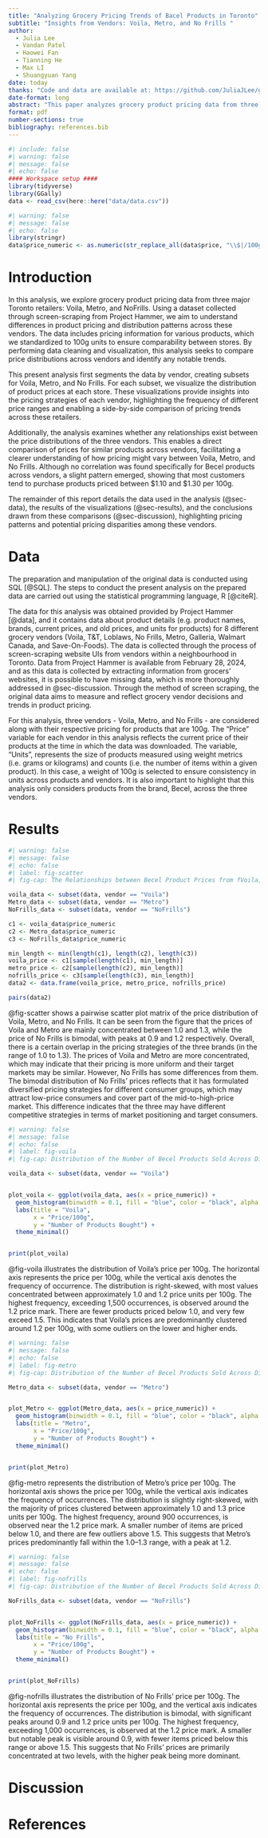 ```yaml
---
title: "Analyzing Grocery Pricing Trends of Bacel Products in Toronto"
subtitle: "Insights from Vendors: Voila, Metro, and No Frills "
author: 
  - Julia Lee
  - Vandan Patel
  - Haowei Fan
  - Tianning He
  - Max LI
  - Shuangyuan Yang
date: today
thanks: "Code and data are available at: https://github.com/JuliaJLee/grocery_vendor_analysis"
date-format: long
abstract: "This paper analyzes grocery product pricing data from three Toronto vendors (Voila, Metro, and No Frills) using data collected through screen-scraping from Project Hammer. Prices were standardized to 100g units to ensure comparability across vendors. The findings show that there is no correlation between the vendors and the Becel products that are sold. However, a slight pattern is seen that most customers buy products that are in between the range $1.1 and $1.3 per. 100g. "
format: pdf
number-sections: true
bibliography: references.bib
---
```


```r
#| include: false
#| warning: false
#| message: false
#| echo: false
#### Workspace setup ####
library(tidyverse)
library(GGally)
data <- read_csv(here::here("data/data.csv"))
```

```r
#| warning: false
#| message: false
#| echo: false
library(stringr)
data$price_numeric <- as.numeric(str_replace_all(data$price, "\\$|/100g", ""))
```

# Introduction

In this analysis, we explore grocery product pricing data from three major Toronto retailers: Voila, Metro, and NoFrills. Using a dataset collected through screen-scraping from Project Hammer, we aim to understand differences in product pricing and distribution patterns across these vendors. The data includes pricing information for various products, which we standardized to 100g units to ensure comparability between stores. By performing data cleaning and visualization, this analysis seeks to compare price distributions across vendors and identify any notable trends.

This present analysis first segments the data by vendor, creating subsets for Voila, Metro, and No Frills. For each subset, we visualize the distribution of product prices at each store. These visualizations provide insights into the pricing strategies of each vendor, highlighting the frequency of different price ranges and enabling a side-by-side comparison of pricing trends across these retailers.

Additionally, the analysis examines whether any relationships exist between the price distributions of the three vendors. This enables a direct comparison of prices for similar products across vendors, facilitating a clearer understanding of how pricing might vary between Voila, Metro, and No Frills. Although no correlation was found specifically for Becel products across vendors, a slight pattern emerged, showing that most customers tend to purchase products priced between $1.10 and $1.30 per 100g.

The remainder of this report details the data used in the analysis (@sec-data), the results of the visualizations (@sec-results), and the conclusions drawn from these comparisons (@sec-discussion), highlighting pricing patterns and potential pricing disparities among these vendors.


# Data {#sec-data}

The preparation and manipulation of the original data is conducted using SQL [@SQL]. The steps to conduct the present analysis on the prepared data are carried out using the statistical programming language, R [@citeR].

The data for this analysis was obtained provided by Project Hammer [@data], and it contains data about product details (e.g. product names, brands, current prices, and old prices, and units for products) for 8 different grocery vendors (Voila, T&T, Loblaws, No Frills, Metro, Galleria, Walmart Canada, and Save-On-Foods). The data is collected through the process of screen-scraping website UIs from vendors within a neighbourhood in Toronto. Data from Project Hammer is available from February 28, 2024, and as this data is collected by extracting information from grocers' websites, it is possible to have missing data, which is more thoroughly addressed in @sec-discussion. Through the method of screen scraping, the original data aims to measure and reflect grocery vendor decisions and trends in product pricing. 

For this analysis, three vendors - Voila, Metro, and No Frills - are considered along with their respective pricing for products that are 100g. The "Price" variable for each vendor in this analysis reflects the current price of their products at the time in which the data was downloaded. The variable, "Units", represents the size of products measured using weight metrics (i.e. grams or kilograms) and counts (i.e. the number of items within a given product). In this case, a weight of 100g is selected to ensure consistency in units across products and vendors. It is also important to highlight that this analysis only considers products from the brand, Becel, across the three vendors.

\newpage

# Results {#sec-results}

```r
#| warning: false
#| message: false
#| echo: false
#| label: fig-scatter
#| fig-cap: The Relationships between Becel Product Prices from fVoila, Metro, and No Frills

voila_data <- subset(data, vendor == "Voila")
Metro_data <- subset(data, vendor == "Metro")
NoFrills_data <- subset(data, vendor == "NoFrills")

c1 <- voila_data$price_numeric
c2 <- Metro_data$price_numeric
c3 <- NoFrills_data$price_numeric

min_length <- min(length(c1), length(c2), length(c3))
voila_price <- c1[sample(length(c1), min_length)]
metro_price <- c2[sample(length(c2), min_length)]
nofrills_price <- c3[sample(length(c3), min_length)]
data2 <- data.frame(voila_price, metro_price, nofrills_price)

pairs(data2)
```
\newpage

@fig-scatter shows a pairwise scatter plot matrix of the price distribution of Voila, Metro, and No Frills. It can be seen from the figure that the prices of Voila and Metro are mainly concentrated between 1.0 and 1.3, while the price of No Frills is bimodal, with peaks at 0.9 and 1.2 respectively. Overall, there is a certain overlap in the pricing strategies of the three brands (in the range of 1.0 to 1.3). The prices of Voila and Metro are more concentrated, which may indicate that their pricing is more uniform and their target markets may be similar. However, No Frills has some differences from them. The bimodal distribution of No Frills' prices reflects that it has formulated diversified pricing strategies for different consumer groups, which may attract low-price consumers and cover part of the mid-to-high-price market. This difference indicates that the three may have different competitive strategies in terms of market positioning and target consumers.

\newpage

```r
#| warning: false
#| message: false
#| echo: false
#| label: fig-voila
#| fig-cap: Distribution of the Number of Becel Products Sold Across Different Prices from Voila

voila_data <- subset(data, vendor == "Voila")


plot_voila <- ggplot(voila_data, aes(x = price_numeric)) +
  geom_histogram(binwidth = 0.1, fill = "blue", color = "black", alpha = 0.7) +
  labs(title = "Voila",
       x = "Price/100g",
       y = "Number of Products Bought") +
  theme_minimal()


print(plot_voila)
```
@fig-voila illustrates the distribution of Voila’s price per 100g. The horizontal axis represents the price per 100g, while the vertical axis denotes the frequency of occurrence. The distribution is right-skewed, with most values concentrated between approximately 1.0 and 1.2 price units per 100g. The highest frequency, exceeding 1,500 occurrences, is observed around the 1.2 price mark. There are fewer products priced below 1.0, and very few exceed 1.5. This indicates that Voila’s prices are predominantly clustered around 1.2 per 100g, with some outliers on the lower and higher ends.

\newpage

```r
#| warning: false
#| message: false
#| echo: false
#| label: fig-metro
#| fig-cap: Distribution of the Number of Becel Products Sold Across Different Prices from Metro

Metro_data <- subset(data, vendor == "Metro")


plot_Metro <- ggplot(Metro_data, aes(x = price_numeric)) +
  geom_histogram(binwidth = 0.1, fill = "blue", color = "black", alpha = 0.7) +
  labs(title = "Metro",
       x = "Price/100g",
       y = "Number of Products Bought") +
  theme_minimal()


print(plot_Metro)
```
@fig-metro represents the distribution of Metro’s price per 100g. The horizontal axis shows the price per 100g, while the vertical axis indicates the frequency of occurrences. The distribution is slightly right-skewed, with the majority of prices clustered between approximately 1.0 and 1.3 price units per 100g. The highest frequency, around 900 occurrences, is observed near the 1.2 price mark. A smaller number of items are priced below 1.0, and there are few outliers above 1.5. This suggests that Metro’s prices predominantly fall within the 1.0–1.3 range, with a peak at 1.2.

\newpage

```r
#| warning: false
#| message: false
#| echo: false
#| label: fig-nofrills
#| fig-cap: Distribution of the Number of Becel Products Sold Across Different Prices from No Frills

NoFrills_data <- subset(data, vendor == "NoFrills")


plot_NoFrills <- ggplot(NoFrills_data, aes(x = price_numeric)) +
  geom_histogram(binwidth = 0.1, fill = "blue", color = "black", alpha = 0.7) +
  labs(title = "No Frills",
       x = "Price/100g",
       y = "Number of Products Bought") +
  theme_minimal()


print(plot_NoFrills)
```

@fig-nofrills illustrates the distribution of No Frills’ price per 100g. The horizontal axis represents the price per 100g, and the vertical axis indicates the frequency of occurrences. The distribution is bimodal, with significant peaks around 0.9 and 1.2 price units per 100g. The highest frequency, exceeding 1,000 occurrences, is observed at the 1.2 price mark. A smaller but notable peak is visible around 0.9, with fewer items priced below this range or above 1.5. This suggests that No Frills’ prices are primarily concentrated at two levels, with the higher peak being more dominant.


# Discussion {#sec-discussion}



\newpage

# References